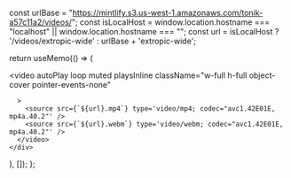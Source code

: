 

  const urlBase = "https://mintlify.s3.us-west-1.amazonaws.com/tonik-a57c11a2/videos/";
  const isLocalHost = window.location.hostname === "localhost" || window.location.hostname === "";
  const url = isLocalHost ? '/videos/extropic-wide' : urlBase + 'extropic-wide';
  
  return useMemo(() => (
    <div
        id="top-video"
        key="top-video"
      className="absolute w-screen pointer-events-none top-0 min-h-[400px] sm:ml-[0rem] lg:-ml-[9rem] left-1/2 -translate-x-1/2 z-0 flex items-center justify-center max-h-[720px] overflow-hidden opacity-60"
    >
      <video
        autoPlay
        loop
        muted
        playsInline
        className="w-full h-full object-cover pointer-events-none"

      >
        <source src={`${url}.mp4`} type='video/mp4; codec="avc1.42E01E, mp4a.40.2"' />
        <source src={`${url}.webm`} type='video/webm; codec="avc1.42E01E, mp4a.40.2"' />
      </video>
    </div>
  ), []);
};

